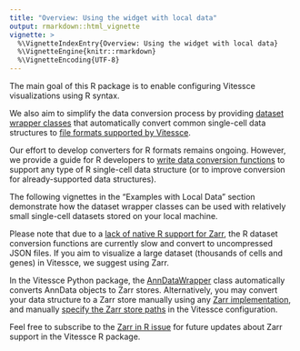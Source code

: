 ```yaml
---
title: "Overview: Using the widget with local data"
output: rmarkdown::html_vignette
vignette: >
  %\VignetteIndexEntry{Overview: Using the widget with local data}
  %\VignetteEngine{knitr::rmarkdown}
  %\VignetteEncoding{UTF-8}
---
```


The main goal of this R package is to enable configuring Vitessce visualizations using R syntax.

We also aim to simplify the data conversion process by providing [dataset wrapper classes](https://vitessce.github.io/vitessce-r/reference/index.html#section-dataset-wrapper-classes) that automatically convert common single-cell data structures to [file formats supported by Vitessce](http://vitessce.io/docs/data-types-file-types/).

Our effort to develop converters for R formats remains ongoing. However, we provide a guide for R developers to [write data conversion functions](https://vitessce.github.io/vitessce-r/articles/dev_wrapper_class.html) to support any type of R single-cell data structure (or to improve conversion for already-supported data structures).

The following vignettes in the "Examples with Local Data" section demonstrate how the dataset wrapper classes can be used with relatively small single-cell datasets stored on your local machine.

Please note that due to a [lack of native R support for Zarr](https://github.com/vitessce/vitessce-r/issues/7), the R dataset conversion functions are currently slow and convert to uncompressed JSON files. 
If you aim to visualize a large dataset (thousands of cells and genes) in Vitessce, we suggest using Zarr. 

In the Vitessce Python package, the [AnnDataWrapper](https://vitessce.github.io/vitessce-python/api_data.html#vitessce.wrappers.AnnDataWrapper) class automatically converts AnnData objects to Zarr stores. Alternatively, you may convert your data structure to a Zarr store manually using any [Zarr implementation](https://github.com/zarr-developers/zarr_implementations), and manually [specify the Zarr store paths](http://vitessce.io/docs/data-file-types/#anndata-as-zarr) in the Vitessce configuration.

Feel free to subscribe to the [Zarr in R issue](https://github.com/vitessce/vitessce-r/issues/7) for future updates about Zarr support in the Vitessce R package.
